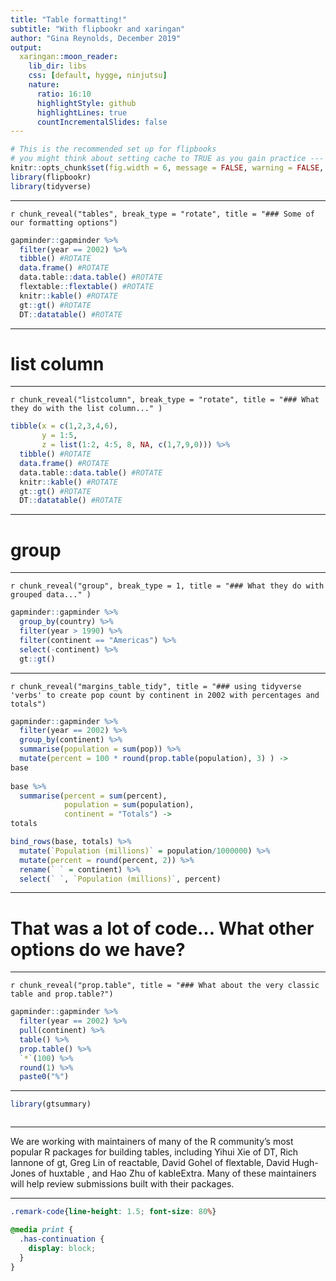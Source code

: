 ```yaml
---
title: "Table formatting!"
subtitle: "With flipbookr and xaringan"
author: "Gina Reynolds, December 2019"
output:
  xaringan::moon_reader:
    lib_dir: libs
    css: [default, hygge, ninjutsu]
    nature:
      ratio: 16:10
      highlightStyle: github
      highlightLines: true
      countIncrementalSlides: false
---
```




```r
# This is the recommended set up for flipbooks
# you might think about setting cache to TRUE as you gain practice --- building flipbooks from scratch can be time consuming
knitr::opts_chunk$set(fig.width = 6, message = FALSE, warning = FALSE, comment = "", cache = F, dev = "svg", fig.ext = "svg")
library(flipbookr)
library(tidyverse)
```








---



`r chunk_reveal("tables", break_type = "rotate", title = "### Some of our formatting options")`

```r
gapminder::gapminder %>% 
  filter(year == 2002) %>% 
  tibble() #ROTATE
  data.frame() #ROTATE
  data.table::data.table() #ROTATE
  flextable::flextable() #ROTATE
  knitr::kable() #ROTATE
  gt::gt() #ROTATE
  DT::datatable() #ROTATE
```



---

# list column

---

`r chunk_reveal("listcolumn", break_type = "rotate", title = "### What they do with the list column..." )`

```r
tibble(x = c(1,2,3,4,6),
       y = 1:5,
       z = list(1:2, 4:5, 8, NA, c(1,7,9,0))) %>% 
  tibble() #ROTATE
  data.frame() #ROTATE
  data.table::data.table() #ROTATE
  knitr::kable() #ROTATE
  gt::gt() #ROTATE
  DT::datatable() #ROTATE
```

---

# group

---

`r chunk_reveal("group", break_type = 1, title = "### What they do with grouped data..." )`

```r
gapminder::gapminder %>%
  group_by(country) %>% 
  filter(year > 1990) %>% 
  filter(continent == "Americas") %>% 
  select(-continent) %>% 
  gt::gt()
```



---

`r chunk_reveal("margins_table_tidy", title = "### using tidyverse 'verbs' to create pop count by continent in 2002 with percentages and totals")`



```r
gapminder::gapminder %>% 
  filter(year == 2002) %>% 
  group_by(continent) %>% 
  summarise(population = sum(pop)) %>% 
  mutate(percent = 100 * round(prop.table(population), 3) ) ->
base
  
base %>% 
  summarise(percent = sum(percent), 
            population = sum(population),
            continent = "Totals") ->
totals

bind_rows(base, totals) %>% 
  mutate(`Population (millions)` = population/1000000) %>% 
  mutate(percent = round(percent, 2)) %>% 
  rename(` ` = continent) %>% 
  select(` `, `Population (millions)`, percent)
```


---

# That was a lot of code... What other options do we have?


---

`r chunk_reveal("prop.table", title = "### What about the very classic table and prop.table?")`

```r
gapminder::gapminder %>% 
  filter(year == 2002) %>% 
  pull(continent) %>% 
  table() %>% 
  prop.table() %>% 
  `*`(100) %>% 
  round(1) %>% 
  paste0("%")
```

---


```r
library(gtsummary)



```



---


We are working with maintainers of many of the R community’s most popular R packages for building tables, including Yihui Xie of DT, Rich Iannone of gt, Greg Lin of reactable, David Gohel of flextable, David Hugh-Jones of huxtable , and Hao Zhu of kableExtra. Many of these maintainers will help review submissions built with their packages.


---



```css
.remark-code{line-height: 1.5; font-size: 80%}

@media print {
  .has-continuation {
    display: block;
  }
}
```
